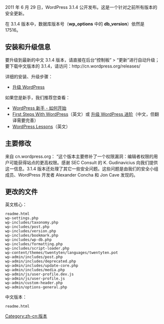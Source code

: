{{Languages|
{{en|Version 3.1.4}}
{{ru|Версия 3.1.4}}
{{th|รุ่น_3.1.4}}
{{zh-cn|3.1.4 版本}}
}}
2011 年 6 月 29 日，WordPress 3.1.4 公开发布。这是一个针对之前所有版本的安全更新。

在 3.1.4 版本中，数据库版本号（'''wp_options''' 中的 '''db_version'''）依然是 17516。

==安装和升级信息==
要升级到最新的中文 3.1.4 版本，请直接在后台“控制板” > “更新”进行自动升级；要下载中文版本的 3.1.4，请访问：http://cn.wordpress.org/releases/

详细的安装、升级步骤：

* [[zh-cn:升级 WordPress|升级 WordPress]]

如果您是新手，我们推荐您查看：
* [[zh-cn:WordPress_新手_-_如何开始|WordPress 新手 - 如何开始]]
* [[First Steps With WordPress]]（英文）或 [[zh-cn:升级_WordPress_进阶|升级 WordPress 进阶]]（中文，但翻译需要完善）
* [[WordPress Lessons]]（英文）

== 主要修改 ==
来自 cn.wordpress.org：
“这个版本主要修补了一个权限漏洞：编辑者权限的用户可能获得站点的更高权限。感谢 SEC Consult 的 K. Gudinavicius 向我们提供这一信息。3.1.4 版本还处理了其它一些安全问题。这些问题是由我们的安全小组成员、WordPress 开发者 Alexander Concha 和 Jon Cave 发现的。

==更改的文件==
英文核心：
<pre>
readme.html
wp-settings.php
wp-includes/taxonomy.php
wp-includes/post.php
wp-includes/version.php
wp-includes/bookmark.php
wp-includes/wp-db.php
wp-includes/formatting.php
wp-includes/script-loader.php
wp-content/themes/twentyten/languages/twentyten.pot
wp-admin/includes/post.php
wp-admin/includes/deprecated.php
wp-admin/includes/update-core.php
wp-admin/includes/media.php
wp-admin/js/user-profile.dev.js
wp-admin/js/user-profile.js
wp-admin/custom-header.php
wp-admin/options-general.php
</pre>
中文版本：
<pre>
readme.html
</pre>

{{zh-cn:版本}}

[[Category:zh-cn:版本]]